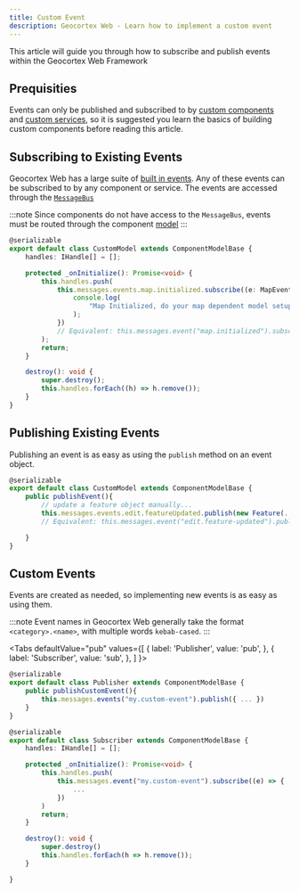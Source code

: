 ```yaml
---
title: Custom Event
description: Geocortex Web - Learn how to implement a custom event
---
```



This article will guide you through how to subscribe and publish events within the Geocortex Web Framework

## Prequisities

Events can only be published and subscribed to by [custom components](implement-component-with-ui.mdx) and [custom services](implement-service.mdx), so it is suggested you learn the basics of building custom components before reading this article.

## Subscribing to Existing Events

Geocortex Web has a large suite of [built in events](api-events.mdx). Any of these events can be subscribed to by any component or service. The events are accessed through the [`MessageBus`](api-message-bus.mdx)

:::note
Since components do not have access to the `MessageBus`, events must be routed through the component [model](concepts-components-services.mdx#models)
:::

```ts
@serializable
export default class CustomModel extends ComponentModelBase {
    handles: IHandle[] = [];

    protected _onInitialize(): Promise<void> {
        this.handles.push(
            this.messages.events.map.initialized.subscribe((e: MapEvent) => {
                console.log(
                    "Map Initialized, do your map dependent model setup here."
                );
            })
            // Equivalent: this.messages.event("map.initialized").subscribe
        );
        return;
    }

    destroy(): void {
        super.destroy();
        this.handles.forEach((h) => h.remove());
    }
}
```

## Publishing Existing Events

Publishing an event is as easy as using the `publish` method on an event object.

```ts
@serializable
export default class CustomModel extends ComponentModelBase {
    public publishEvent(){
        // update a feature object manually...
        this.messages.events.edit.featureUpdated.publish(new Feature(...))
        // Equivalent: this.messages.event("edit.feature-updated").publish

    }
}
```

## Custom Events

Events are created as needed, so implementing new events is as easy as using them.

:::note
Event names in Geocortex Web generally take the format `<category>.<name>`, with multiple words `kebab-cased`.
:::

<Tabs
  defaultValue="pub"
  values={[
    { label: 'Publisher', value: 'pub', },
    { label: 'Subscriber', value: 'sub', },
  ]
}>
<TabItem value="pub">

```ts
@serializable
export default class Publisher extends ComponentModelBase {
    public publishCustomEvent(){
        this.messages.events("my.custom-event").publish({ ... })
    }
}
```

</TabItem>
<TabItem value="sub">

```ts
@serializable
export default class Subscriber extends ComponentModelBase {
    handles: IHandle[] = [];

    protected _onInitialize(): Promise<void> {
        this.handles.push(
            this.messages.event("my.custom-event").subscribe((e) => {
                ...
            })
        )
        return;
    }

    destroy(): void {
        super.destroy()
        this.handles.forEach(h => h.remove());
    }

}
```

</TabItem>
</Tabs>
